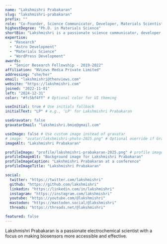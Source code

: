 ```yaml
---
name: "Lakshmishri Prabakaran"
slug: "lakshmishri-prabakaran"
prefix: ""
role: "Co-Founder, Science Communicator, Developer, Materials Scientist"
highestDegree: "Ph.D. in Materials Science"
shortBio: "Lakshmishri is a passionate science communicator, developer, and materials scientist with a focus on making complex topics accessible and engaging."
expertise:
  - "Research"
  - "Astro Development"
  - "Materials Science" 
  - "WordPress Development"
awards:
  - "Senior Research Fellowship - 2019-2022"
affiliation: "NViews Media Private Limited"
addressing: "she/her"
email: "lakshmishri@thenviews.com"
website: "https://lakshmishri.com"
joined: "2022-11-01"
left: "2024-12-31"
color: "#fc5bf4ff" # Optional color for UI theming

useInitial: true # Use initials fallback
initialText: "LP" # e.g., 'LP' for Lakshmishri Prabakaran

useGravatar: false
gravatarEmail: "lakshmishri.bmie@gmail.com"

useImage: false # Use custom image instead of gravatar
# image: "avatar/lakshmishri-photo-2025.png" # Optional override if Gravatar is disabled
imageAlt: "Lakshmishri Prabakaran"

profileImage: "profile/lakshmishri-prabakaran-2025.png" # profile image for background (optional)
profileImageAlt: "Background image for Lakshmishri Prabakaran"
profileImageCaption: "Lakshmishri Prabakaran at a conference"
profileImageTitle: "Lakshmishri Prabakaran"

social:
  twitter: "https://twitter.com/lakshmishri"
  github: "https://github.com/lakshmishri"
  linkedin: "https://linkedin.com/in/lakshmishri"
  instagram: "https://instagram.com/lakshmishri"
  youtube: "https://youtube.com/@lakshmishri"
  mastodon: "https://mastodon.social/@lakshmishri"
  threads: "https://threads.net/@lakshmishri"

featured: false
---
```


Lakshmishri Prabakaran is a passionate electrochemical scientist with a focus on making biosensors more accessible and effective.